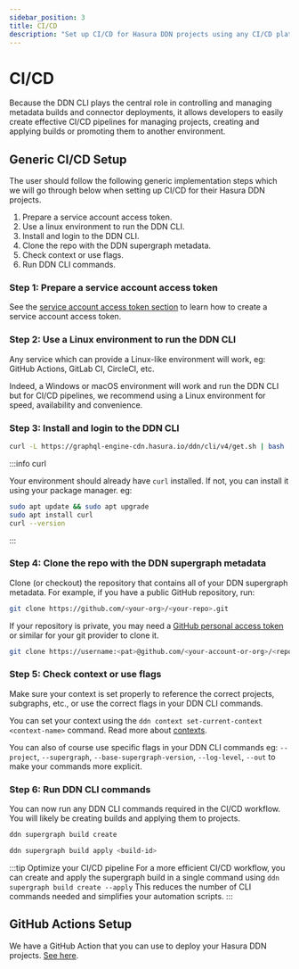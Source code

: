 ```yaml
---
sidebar_position: 3
title: CI/CD
description: "Set up CI/CD for Hasura DDN projects using any CI/CD platform"
---
```


# CI/CD

Because the DDN CLI plays the central role in controlling and managing metadata builds and connector deployments, it
allows developers to easily create effective CI/CD pipelines for managing projects, creating and applying builds or
promoting them to another environment.

## Generic CI/CD Setup

The user should follow the following generic implementation steps which we will go through below when setting up CI/CD
for their Hasura DDN projects.

1. Prepare a service account access token.
2. Use a linux environment to run the DDN CLI.
3. Install and login to the DDN CLI.
4. Clone the repo with the DDN supergraph metadata.
5. Check context or use flags.
6. Run DDN CLI commands.

### Step 1: Prepare a service account access token

See the [service account access token section](/project-configuration/project-management/service-accounts.mdx) to learn how to create a service
account access token.

### Step 2: Use a Linux environment to run the DDN CLI

Any service which can provide a Linux-like environment will work, eg: GitHub Actions, GitLab CI, CircleCI, etc.

Indeed, a Windows or macOS environment will work and run the DDN CLI but for CI/CD pipelines, we recommend using a Linux
environment for speed, availability and convenience.

### Step 3: Install and login to the DDN CLI

```sh
curl -L https://graphql-engine-cdn.hasura.io/ddn/cli/v4/get.sh | bash
```

:::info curl

Your environment should already have `curl` installed. If not, you can install it using your package manager. eg:

```sh
sudo apt update && sudo apt upgrade
sudo apt install curl
curl --version
```

:::

### Step 4: Clone the repo with the DDN supergraph metadata

Clone (or checkout) the repository that contains all of your DDN supergraph metadata. For example, if you have a public
GitHub repository, run:

```sh
git clone https://github.com/<your-org>/<your-repo>.git
```

If your repository is private, you may need a
[GitHub personal access token](https://docs.github.com/en/authentication/keeping-your-account-and-data-secure/managing-your-personal-access-tokens)
or similar for your git provider to clone it.

```sh
git clone https://username:<pat>@github.com/<your-account-or-org>/<repo>.git
```

### Step 5: Check context or use flags

Make sure your context is set properly to reference the correct projects, subgraphs, etc., or use the correct flags in
your DDN CLI commands.

You can set your context using the `ddn context set-current-context <context-name>` command. Read more about
[contexts](/project-configuration/project-management/manage-environments.mdx).

You can also of course use specific flags in your DDN CLI commands eg: `--project`, `--supergraph`,
`--base-supergraph-version`, `--log-level`, `--out` to make your commands more explicit.

### Step 6: Run DDN CLI commands

You can now run any DDN CLI commands required in the CI/CD workflow. You will likely be creating builds and applying
them to projects.

```sh
ddn supergraph build create
```

```sh
ddn supergraph build apply <build-id>
```

:::tip Optimize your CI/CD pipeline
For a more efficient CI/CD workflow, you can create and apply the supergraph build in a single command using
`ddn supergraph build create --apply`
This reduces the number of CLI commands needed and simplifies your automation scripts.
:::

## GitHub Actions Setup

We have a GitHub Action that you can use to deploy your Hasura DDN projects.
[See here](https://github.com/hasura/ddn-deployment).

